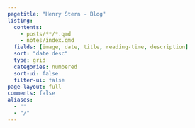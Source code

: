 ```yaml
---
pagetitle: "Henry Stern - Blog"
listing:
  contents: 
    - posts/**/*.qmd
    - notes/index.qmd
  fields: [image, date, title, reading-time, description]
  sort: "date desc"
  type: grid
  categories: numbered
  sort-ui: false
  filter-ui: false
page-layout: full
comments: false
aliases:
  - ""
  - "/"
---
```

